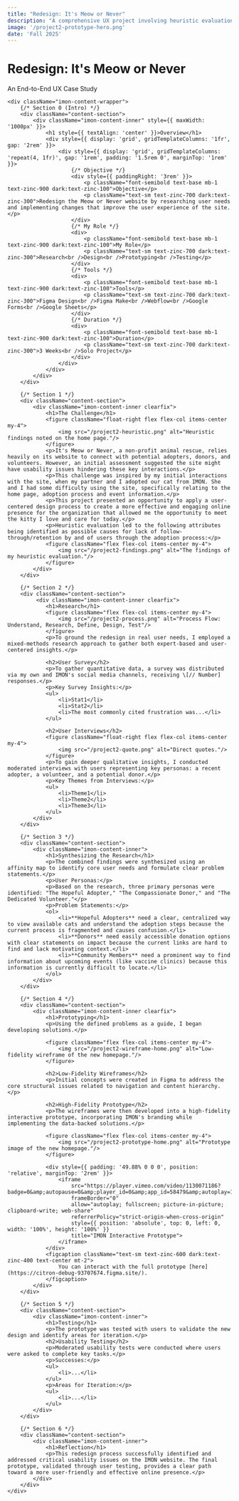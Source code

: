 ```yaml
---
title: "Redesign: It's Meow or Never"
description: "A comprehensive UX project involving heuristic evaluation, user research, prototyping, and usability testing to improve a non-profit's website and better support their mission."
image: '/project2-prototype-hero.png'
date: 'Fall 2025'
---
```


<div className="imon-parallax-container">
    <ParallaxHeader speedFactor={0.4}>
        <h1>Redesign: It's Meow or Never</h1>
        <p className="subtitle">An End-to-End UX Case Study</p>
    </ParallaxHeader>

    <div className="imon-content-wrapper">
        {/* Section 0 (Intro) */}
        <div className="content-section">
            <div className="imon-content-inner" style={{ maxWidth: '1000px' }}>
                <h1 style={{ textAlign: 'center' }}>Overview</h1>
                <div style={{ display: 'grid', gridTemplateColumns: '1fr', gap: '2rem' }}>
                    <div style={{ display: 'grid', gridTemplateColumns: 'repeat(4, 1fr)', gap: '1rem', padding: '1.5rem 0', marginTop: '1rem' }}>
                        {/* Objective */}
                        <div style={{ paddingRight: '3rem' }}>
                            <p className="font-semibold text-base mb-1 text-zinc-900 dark:text-zinc-100">Objective</p>
                            <p className="text-sm text-zinc-700 dark:text-zinc-300">Redesign the Meow or Never website by researching user needs and implementing changes that improve the user experience of the site.</p>
                        </div>
                        {/* My Role */}
                        <div>
                            <p className="font-semibold text-base mb-1 text-zinc-900 dark:text-zinc-100">My Role</p>
                            <p className="text-sm text-zinc-700 dark:text-zinc-300">Research<br />Design<br />Prototyping<br />Testing</p>
                        </div>
                        {/* Tools */}
                        <div>
                            <p className="font-semibold text-base mb-1 text-zinc-900 dark:text-zinc-100">Tools</p>
                            <p className="text-sm text-zinc-700 dark:text-zinc-300">Figma Design<br />Figma Make<br />Webflow<br />Google Forms<br />Google Sheets</p>
                        </div>
                        {/* Duration */}
                        <div>
                            <p className="font-semibold text-base mb-1 text-zinc-900 dark:text-zinc-100">Duration</p>
                            <p className="text-sm text-zinc-700 dark:text-zinc-300">3 Weeks<br />Solo Project</p>
                        </div>
                    </div>
                </div>
            </div>
        </div>

        {/* Section 1 */}
        <div className="content-section">
            <div className="imon-content-inner clearfix">
                <h1>The Challenge</h1>
                <figure className="float-right flex flex-col items-center my-4">
                    <img src="/project2-heuristic.png" alt="Heuristic findings noted on the home page."/>
                </figure>
                <p>It's Meow or Never, a non-profit animal rescue, relies heavily on its website to connect with potential adopters, donors, and volunteers. However, an initial assessment suggested the site might have usability issues hindering these key interactions.</p>
                <p>This challenge was inspired by my initial interactions with the site, when my partner and I adopted our cat from IMON. She and I had some difficulty using the site, specifically relating to the home page, adoption process and event information.</p>
                <p>This project presented an opportunity to apply a user-centered design process to create a more effective and engaging online presence for the organization that allowed me the opportunity to meet the kitty I love and care for today.</p>
                <p>Heuristic evaluation led to the following attributes being identified as possible causes for lack of follow-through/retention by and of users through the adoption process:</p>
                <figure className="flex flex-col items-center my-4">
                    <img src="/project2-findings.png" alt="The findings of my heuristic evaluation."/>
                </figure>
            </div>
        </div>

        {/* Section 2 */}
        <div className="content-section">
             <div className="imon-content-inner clearfix">
                <h1>Research</h1>
                <figure className="flex flex-col items-center my-4">
                    <img src="/project2-process.png" alt="Process Flow: Understand, Research, Define, Design, Test"/>
                </figure>
                <p>To ground the redesign in real user needs, I employed a mixed-methods research approach to gather both expert-based and user-centered insights.</p>

                <h2>User Survey</h2>
                <p>To gather quantitative data, a survey was distributed via my own and IMON's social media channels, receiving \[// Number] responses.</p>
                <p>Key Survey Insights:</p>
                <ul>
                    <li>Stat1</li>
                    <li>Stat2</li>
                    <li>The most commonly cited frustration was...</li>
                </ul>

                <h2>User Interviews</h2>
                <figure className="float-right flex flex-col items-center my-4">
                    <img src="/project2-quote.png" alt="Direct quotes."/>
                </figure>
                <p>To gain deeper qualitative insights, I conducted moderated interviews with users representing key personas: a recent adopter, a volunteer, and a potential donor.</p>
                <p>Key Themes from Interviews:</p>
                <ul>
                    <li>Theme1</li>
                    <li>Theme2</li>
                    <li>Theme3</li>
                </ul>
            </div>
        </div>

        {/* Section 3 */}
        <div className="content-section">
            <div className="imon-content-inner">
                <h1>Synthesizing the Research</h1>
                <p>The combined findings were synthesized using an affinity map to identify core user needs and formulate clear problem statements.</p>
                <p>User Personas:</p>
                <p>Based on the research, three primary personas were identified: "The Hopeful Adopter," "The Compassionate Donor," and "The Dedicated Volunteer."</p>
                <p>Problem Statements:</p>
                <ol>
                    <li>**Hopeful Adopters** need a clear, centralized way to view available cats and understand the adoption steps because the current process is fragmented and causes confusion.</li>
                    <li>**Donors** need easily accessible donation options with clear statements on impact because the current links are hard to find and lack motivating context.</li>
                    <li>**Community Members** need a prominent way to find information about upcoming events (like vaccine clinics) because this information is currently difficult to locate.</li>
                </ol>
            </div>
        </div>

        {/* Section 4 */}
        <div className="content-section">
            <div className="imon-content-inner clearfix">
                <h1>Prototyping</h1>
                <p>Using the defined problems as a guide, I began developing solutions.</p>
                
                <figure className="flex flex-col items-center my-4">
                    <img src="/project2-wireframe-home.png" alt="Low-fidelity wireframe of the new homepage."/>
                </figure>

                <h2>Low-Fidelity Wireframes</h2>
                <p>Initial concepts were created in Figma to address the core structural issues related to navigation and content hierarchy.</p>

                <h2>High-Fidelity Prototype</h2>
                <p>The wireframes were then developed into a high-fidelity interactive prototype, incorporating IMON's branding while implementing the data-backed solutions.</p>

                <figure className="flex flex-col items-center my-4">
                    <img src="/project2-prototype-home.png" alt="Prototype image of the new homepage."/>
                </figure>

                <div style={{ padding: '49.88% 0 0 0', position: 'relative', marginTop: '2rem' }}>
                    <iframe
                        src="https://player.vimeo.com/video/1130071186?badge=0&amp;autopause=0&amp;player_id=0&amp;app_id=58479&amp;autoplay=1&amp;loop=1"
                        frameBorder="0"
                        allow="autoplay; fullscreen; picture-in-picture; clipboard-write; web-share"
                        referrerPolicy="strict-origin-when-cross-origin"
                        style={{ position: 'absolute', top: 0, left: 0, width: '100%', height: '100%' }}
                        title="IMON Interactive Prototype">
                    </iframe>
                </div>
                <figcaption className="text-sm text-zinc-600 dark:text-zinc-400 text-center mt-2">
                    You can interact with the full prototype [here](https://citron-debug-93707674.figma.site/).
                </figcaption>
            </div>
        </div>
 
        {/* Section 5 */}
        <div className="content-section">
            <div className="imon-content-inner">
                <h1>Testing</h1>
                <p>The prototype was tested with users to validate the new design and identify areas for iteration.</p>
                <h2>Usability Testing</h2>
                <p>Moderated usability tests were conducted where users were asked to complete key tasks.</p>
                <p>Successes:</p>
                <ul>
                    <li>...</li>
                </ul>
                <p>Areas for Iteration:</p>
                <ul>
                    <li>...</li>
                </ul>
            </div>
        </div>

        {/* Section 6 */}
        <div className="content-section">
            <div className="imon-content-inner">
                <h1>Reflection</h1>
                <p>This redesign process successfully identified and addressed critical usability issues on the IMON website. The final prototype, validated through user testing, provides a clear path toward a more user-friendly and effective online presence.</p>
            </div>
        </div>
    </div>
</div>